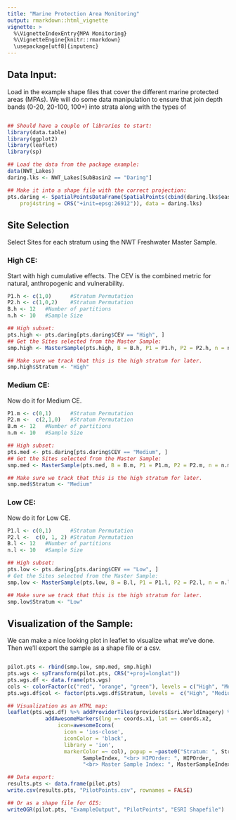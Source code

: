 ```yaml
---
title: "Marine Protection Area Monitoring"
output: rmarkdown::html_vignette
vignette: >
  %\VignetteIndexEntry{MPA Monitoring}
  %\VignetteEngine{knitr::rmarkdown}
  \usepackage[utf8]{inputenc}
---
```


## Data Input:
Load in the example shape files that cover the different marine protected areas (MPAs). We will do some data manipulation to ensure that join
depth bands (0-20, 20-100, 100+) into strata along with the types of 

```r

## Should have a couple of libraries to start:
library(data.table)
library(ggplot2)
library(leaflet)
library(sp)

## Load the data from the package example:
data(NWT_Lakes)
daring.lks <- NWT_Lakes[SubBasin2 == "Daring"]

## Make it into a shape file with the correct projection:
pts.daring <- SpatialPointsDataFrame(SpatialPoints(cbind(daring.lks$easting, daring.lks$northing), 
	proj4string = CRS("+init=epsg:26912")), data = daring.lks)
```

## Site Selection
Select Sites for each stratum using the NWT Freshwater Master Sample.

### High CE:
Start with high cumulative effects. The CEV is the combined metric for natural, anthropogenic and vulnerability.

```r
P1.h <- c(1,0)		#Stratum Permutation
P2.h <- c(1,0,2)	#Stratum Permutation
B.h <- 12	#Number of partitions
n.h <- 10	#Sample Size

## High subset:
pts.high <- pts.daring[pts.daring$CEV == "High", ]
## Get the Sites selected from the Master Sample:
smp.high <- MasterSample(pts.high, B = B.h, P1 = P1.h, P2 = P2.h, n = n.h)

## Make sure we track that this is the high stratum for later.
smp.high$Stratum <- "High"
```

### Medium CE:
Now do it for Medium CE.

```r
P1.m <- c(0,1)		#Stratum Permutation
P2.m <-  c(2,1,0)	#Stratum Permutation
B.m <- 12	#Number of partitions
n.m <- 10	#Sample Size

## High subset:
pts.med <- pts.daring[pts.daring$CEV == "Medium", ]
## Get the Sites selected from the Master Sample:
smp.med <- MasterSample(pts.med, B = B.m, P1 = P1.m, P2 = P2.m, n = n.m)

## Make sure we track that this is the high stratum for later.
smp.med$Stratum <- "Medium"

```

### Low CE:
Now do it for Low CE.

```r
P1.l <- c(0,1)		#Stratum Permutation
P2.l <-  c(0, 1, 2)	#Stratum Permutation
B.l <- 12	#Number of partitions
n.l <- 10	#Sample Size

## High subset:
pts.low <- pts.daring[pts.daring$CEV == "Low", ]
# Get the Sites selected from the Master Sample:
smp.low <- MasterSample(pts.low, B = B.l, P1 = P1.l, P2 = P2.l, n = n.l)

## Make sure we track that this is the high stratum for later.
smp.low$Stratum <- "Low"

```

## Visualization of the Sample:
We can make a nice looking plot in leaflet to visualize what we've done. Then we'll export the sample as a shape file or a csv.

```r

pilot.pts <- rbind(smp.low, smp.med, smp.high)
pts.wgs <- spTransform(pilot.pts, CRS("+proj=longlat"))
pts.wgs.df <- data.frame(pts.wgs)
cols <- colorFactor(c("red", "orange", "green"), levels = c("High", "Medium", "Low"))
pts.wgs.df$col <- factor(pts.wgs.df$Stratum, levels =  c("High", "Medium", "Low"), labels = c("red", "orange", "green"))

## Visualization as an HTML map:
leaflet(pts.wgs.df) %>% addProviderTiles(providers$Esri.WorldImagery) %>%  
			addAwesomeMarkers(lng =~ coords.x1, lat =~ coords.x2, 
				icon=awesomeIcons(
				  icon = 'ios-close',
				  iconColor = 'black',
				  library = 'ion',
				  markerColor =~ col), popup = ~paste0("Stratum: ", Stratum, "SampleIndex: ", 
						SampleIndex, "<br> HIPOrder: ", HIPOrder, 
						"<br> Master Sample Index: ", MasterSampleIndex))

## Data export:
results.pts <- data.frame(pilot.pts)
write.csv(results.pts, "PilotPoints.csv", rownames = FALSE)

## Or as a shape file for GIS:
writeOGR(pilot.pts, "ExampleOutput", "PilotPoints", "ESRI Shapefile")
```
